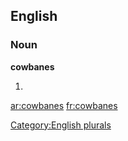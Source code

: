 
==English==

===Noun===
'''cowbanes'''

# {{plural of|[[cowbane]]}}

[[Category:English plurals]]

[[ar:cowbanes]]
[[fr:cowbanes]]